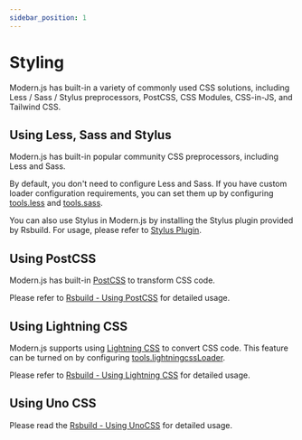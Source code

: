 ```yaml
---
sidebar_position: 1
---
```


# Styling

Modern.js has built-in a variety of commonly used CSS solutions, including Less / Sass / Stylus preprocessors, PostCSS, CSS Modules, CSS-in-JS, and Tailwind CSS.

## Using Less, Sass and Stylus

Modern.js has built-in popular community CSS preprocessors, including Less and Sass.

By default, you don't need to configure Less and Sass. If you have custom loader configuration requirements, you can set them up by configuring [tools.less](/configure/app/tools/less) and [tools.sass](/configure/app/tools/sass).

You can also use Stylus in Modern.js by installing the Stylus plugin provided by Rsbuild. For usage, please refer to [Stylus Plugin](https://rsbuild.rs/plugins/list/plugin-stylus).

## Using PostCSS

Modern.js has built-in [PostCSS](https://postcss.org/) to transform CSS code.

Please refer to [Rsbuild - Using PostCSS](https://rsbuild.rs/guide/basic/css-usage#using-postcss) for detailed usage.

## Using Lightning CSS

Modern.js supports using [Lightning CSS](https://lightningcss.dev/) to convert CSS code. This feature can be turned on by configuring [tools.lightningcssLoader](/configure/app/tools/lightningcss-loader).

Please refer to [Rsbuild - Using Lightning CSS](https://rsbuild.rs/guide/basic/css-usage#lightning-css) for detailed usage.

## Using Uno CSS

Please read the [Rsbuild - Using UnoCSS](https://rsbuild.rs/zh/guide/basic/unocss) for detailed usage.
